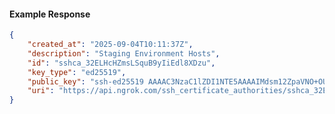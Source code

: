 #### Example Response

```json
{
	"created_at": "2025-09-04T10:11:37Z",
	"description": "Staging Environment Hosts",
	"id": "sshca_32ELHcHZmsLSquB9yIiEdl8XDzu",
	"key_type": "ed25519",
	"public_key": "ssh-ed25519 AAAAC3NzaC1lZDI1NTE5AAAAIMdsm12ZpaVNO+OUUG4Q5L0CTZBvuQpDC29ZSv4fAwFb",
	"uri": "https://api.ngrok.com/ssh_certificate_authorities/sshca_32ELHcHZmsLSquB9yIiEdl8XDzu"
}
```
